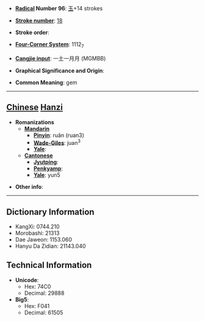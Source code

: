 * '''[[Wiktionary:Chinese radical index| Radical]] Number 96''': [[Wiktionary:Chinese radical index 玉|玉]]+14 strokes

* '''[[Wiktionary:Chinese total strokes index|Stroke number]]''': [[Wiktionary:Chinese total strokes index 18|18]]

* '''Stroke order''': 

* '''[[Wiktionary:Chinese four corner index|Four-Corner System]]''': 1112<sub>7</sub>

* '''[[Wiktionary:Chinese Cangjie index|Cangjie input]]''': 一土一月月 (MGMBB)

* '''Graphical Significance and Origin''': 

* '''Common Meaning''': gem

----

== [[Chinese]] [[Hanzi]] ==

* '''Romanizations'''
** '''[[Mandarin]]'''
*** '''[[Pinyin]]''': ruǎn (ruan3)
*** '''[[Wade-Giles]]''': juan<sup>3</sup>
*** '''[[Yale]]''': 
** '''[[Cantonese]]'''
*** '''[[Jyutping]]''':
*** '''[[Penkyamp]]''': 
*** '''[[Yale]]''': yun5

* '''Other info''': 

----

== Dictionary Information ==

* KangXi: 0744.210
* Morobashi: 21313
* Dae Jaweon: 1153.060
* Hanyu Da Zidian: 21143.040

== Technical Information ==

* '''Unicode''':
** Hex: 74C0
** Decimal: 29888
* '''Big5''':
** Hex: F041
** Decimal: 61505